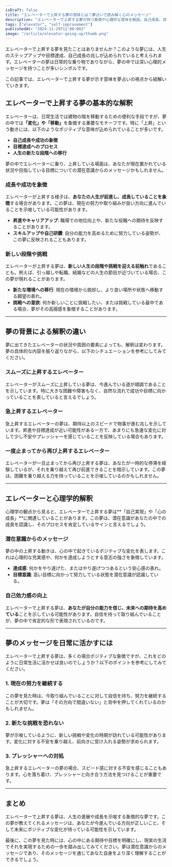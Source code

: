 ```yaml
---
isDraft: false
title: "エレベーターで上昇する夢の意味とは？夢占いで読み解く心のメッセージ"
description: "エレベーターで上昇する夢が持つ象徴や心理的な意味を解説。自己成長、目標達成、人生のステップアップなど、夢が伝えるポジティブなメッセージに迫ります。"
tags: ["elevator", "self-improvement"]
publishedAt: "2024-11-29T12:00:00Z"
image: "/article/elevator-going-up/thumb.png"
---
```


エレベーターで上昇する夢を見たことはありませんか？このような夢には、人生のステップアップや目標達成、自己成長の兆しが込められていると考えられます。エレベーターの夢は日常的な乗り物でありながら、夢の中では深い心理的メッセージを持つことが多いシンボルです。

この記事では、エレベーターで上昇する夢が示す意味を夢占いの視点から紐解いていきます。

<TableOfContents />

## エレベーターで上昇する夢の基本的な解釈

エレベーターは、日常生活では建物の階を移動するための便利な手段ですが、夢の中では<strong>「変化」や「移動」</strong>を象徴する重要なモチーフです。特に「上昇」という動きには、以下のようなポジティブな意味が込められていることが多いです。

- **自己成長や成功の象徴**
- **目標達成へのプロセス**
- **人生の新たな段階への移行**

夢の中でエレベーターに乗り、上昇している場面は、あなたが現在置かれている状況や目指している目標についての潜在意識からのメッセージかもしれません。

### 成長や成功を象徴

エレベーターが上昇する様子は、<strong>あなたの人生が前進し、成長していることを象徴</strong>する場合があります。この夢は、現在の努力や取り組みが良い方向に進んでいることを示唆している可能性があります。

- **昇進やキャリアアップ**: 職場での地位向上や、新たな役職への期待を反映することがあります。
- **スキルアップや自己研鑽**: 自分の能力を高めるために努力している姿勢が、この夢に反映されることもあります。

### 新しい段階や挑戦

エレベーターが上昇する夢は、<strong>新しい人生の段階や挑戦を迎える前触れ</strong>であることも。例えば、引っ越しや転職、結婚などの人生の節目が近づいている場合、この夢が現れることがあります。

- **新たな環境への移行**: 現在の環境から脱却し、より良い場所や状態へ移動する願望の表れ。
- **挑戦への意欲**: 何か新しいことに挑戦したい、または挑戦している最中である場合、夢がその高揚感を象徴することがあります。

---

## 夢の背景による解釈の違い

夢に出てきたエレベーターの状況や周囲の要素によっても、解釈は変わります。夢の具体的な内容を振り返りながら、以下のシチュエーションを参考にしてみてください。

### スムーズに上昇するエレベーター

エレベーターがスムーズに上昇している夢は、今進んでいる道が順調であることを示しています。特に大きな困難や障害もなく、自然な流れで成功や目標に向かっていることを表していると言えるでしょう。

### 急上昇するエレベーター

急上昇するエレベーターの夢は、期待以上のスピードで物事が進む兆しを示しています。昇進や目標達成が近い可能性がある一方で、あまりにも急速な変化に対して少し不安やプレッシャーを感じていることを反映している場合もあります。

### 一度止まってから再び上昇するエレベーター

エレベーターが一旦止まってから再び上昇する夢は、あなたが一時的な停滞を経験しているが、それを乗り越えて再び前進できることを暗示しています。この夢は、困難を乗り越える力を持っていることを示唆しているのかもしれません。

---

## エレベーターと心理学的解釈

心理学の観点から見ると、エレベーターで上昇する夢は**「自己実現」や「心の成長」**に関連していることがあります。この夢は、潜在意識があなたの中での成長を認識し、そのプロセスを肯定しているサインと言えるでしょう。

### 潜在意識からのメッセージ

夢の中の上昇する動きは、心の中で起きているポジティブな変化を表します。これは心理的な充実感や、何かを達成しようとする意志の強さを象徴しています。

- **達成感**: 何かをやり遂げた、またはやり遂げつつあるという安心感の表れ。
- **目標意識**: 高い目標に向かって努力している状態を潜在意識が認識している。

### 自己効力感の向上

エレベーターで上昇する夢は、<strong>あなたが自分の能力を信じ、未来への期待を高めている</strong>ことを示している可能性があります。自信を持って取り組んでいることが、夢の中で肯定的な形で表現されているのです。

---

## 夢のメッセージを日常に活かすには

エレベーターで上昇する夢は、多くの場合ポジティブな象徴ですが、これをどのように日常生活に活かせば良いのでしょうか？以下のポイントを参考にしてみてください。

### 1. 現在の努力を継続する

この夢を見た時は、今取り組んでいることに対して自信を持ち、努力を継続することが大切です。夢は「その方向で間違いない」と背中を押してくれているのかもしれません。

### 2. 新たな挑戦を恐れない

夢が示唆しているように、新しい挑戦や変化の時期が訪れている可能性があります。変化に対する不安を乗り越え、前向きに受け入れる姿勢が求められます。

### 3. プレッシャーへの対処

急上昇するエレベーターの夢の場合、スピード感に対する不安を感じることもあります。心を落ち着け、プレッシャーと向き合う方法を見つけることが重要です。

---

## まとめ

エレベーターで上昇する夢は、人生の進展や成長を示唆する象徴的な夢です。この夢が教えてくれるメッセージは、あなたが今進んでいる方向が正しいこと、そして未来にポジティブな変化が待っている可能性を示しています。

最後に、この夢を見た時には、心の中にある期待や目標を明確にし、現実の生活でそれを実現するための一歩を踏み出してみてください。夢は潜在意識からのメッセージであり、そのメッセージを通じてあなた自身をより深く理解することができるでしょう。
